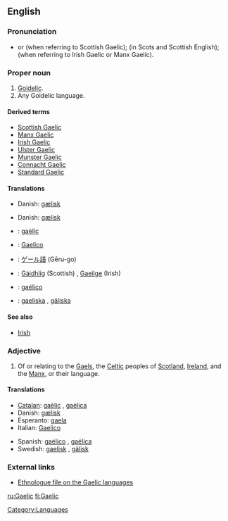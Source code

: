 {{see|gaèlic}}
{{wikipedia|dab=Gaelic}}
==English==

===Pronunciation===
*{{IPA|/gɑːlɪk/}} or {{IPA|/gælɪk/}} (when referring to Scottish Gaelic); {{IPA|/galɪk/}} (in Scots and Scottish English); {{IPA|/geɪlɪk/}} (when referring to Irish Gaelic or Manx Gaelic).
*:{{rhymes|eɪlɪk}}

===Proper noun===
{{en-proper noun}}

# [[Goidelic]].
# Any Goidelic language.

====Derived terms====
*[[Scottish Gaelic]]
*[[Manx Gaelic]]
*[[Irish Gaelic]]
*[[Ulster Gaelic]]
*[[Munster Gaelic]]
*[[Connacht Gaelic]]
*[[Standard Gaelic]]

====Translations====
{{trans-top|Goidelic}}
*Danish: [[gælisk]]
{{trans-mid}}
{{trans-bottom}}

{{trans-top|any Goidelic language}}
*Danish: [[gælisk]]
{{trans-mid}}
{{trans-bottom}}

{{checktrans}}
*{{ttbc|Catalan}}: [[gaèlic]] {{m}}
*{{ttbc|Italian}}: [[Gaelico]]
*{{ttbc|Japanese}}: [[ゲール語]] (Gēru-go)
*{{ttbc|Scottish Gaelic}}: [[Gàidhlig]] (Scottish) {{f}}, [[Gaeilge]] (Irish) {{f}}
*{{ttbc|Spanish}}: [[gaélico]] {{m}}
*{{ttbc|Swedish}}: [[gaeliska]] {{c}}, [[gäliska]] {{c}}

====See also====
*[[Irish]]

===Adjective===
{{en-adj|-}}

# Of or relating to the [[Gael]]s, the [[Celtic]] peoples of [[Scotland]], [[Ireland]], and the [[Manx]], or their language.

====Translations====
{{trans-top|relating to the Gaels or their language}}
*[[Catalan]]: [[gaèlic]] {{m}}, [[gaèlica]] {{f}}
*Danish: [[gælisk]]
*Esperanto: [[gaela]]
*Italian: [[Gaelico]]
{{trans-mid}}
*Spanish: [[gaélico]] {{m}}, [[gaélica]] {{f}}
*Swedish: [[gaelisk]] , [[gälisk]]
{{trans-bottom}}

===External links===
*[http://www.ethnologue.com/show_family.asp?subid=90049 Ethnologue file on the Gaelic languages]

[[Category:Languages]]

[[ru:Gaelic]]
[[fi:Gaelic]]